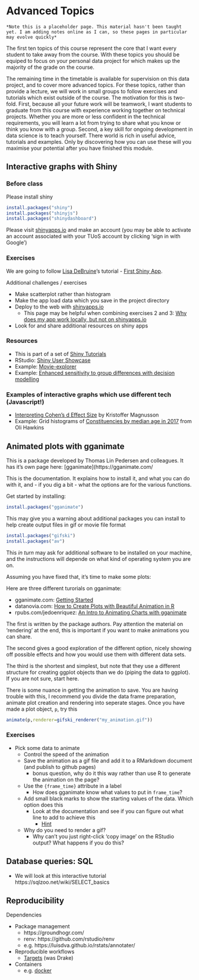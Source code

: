 # Advanced Topics {-}

```block
*Note this is a placeholder page. This material hasn't been taught yet. I am adding notes online as I can, so these pages in particular may evolve quickly*
```

The first ten topics of this course represent the core that I want every student to take away from the course. With these topics you should be equiped to focus on your personal data project for which makes up the majority of the grade on the course.

The remaining time in the timetable is available for supervision on this data project, and to cover more advanced topics. For these topics, rather than provide a lecture, we will work in small groups to follow exercises and tutorials which exist outside of the course. The motivation for this is two-fold. First, because all your future work will be teamwork, I want students to graduate from this course with experience working together on technical projects. Whether you are more or less confident in the technical requirements, you will learn a lot from trying to share what you know or think you know with a group. Second, a key skill for ongoing development in data science is to teach yourself. There world is rich in useful advice, tutorials and examples. Only by discovering how you can use these will you maximise your potential after you have finished this module.

## Interactive graphs with Shiny


### Before class

Please install shiny

```r
install.packages("shiny")
install.packages("shinyjs")
install.packages("shinydashboard")
```
    
Please visit [shinyapps.io](https://www.shinyapps.io/) and make an account (you may be able to activate an account associated with your TUoS account by clicking 'sign in with Google')


### Exercises

We are going to follow [Lisa DeBruine](https://debruine.github.io/)'s tutorial -  [First Shiny App](https://psyteachr.github.io/shiny-tutorials/01-first-app.html).

Additional challenges / exercises  

* Make scatterplot rather than histogram
* Make the app load data which you save in the project directory
* Deploy to the web with [shinyapps.io](https://www.shinyapps.io/)
  * This page may be helpful when combining exercises 2 and 3: [Why does my app work locally, but not on shinyapps.io](https://support.rstudio.com/hc/en-us/articles/229848967-Why-does-my-app-work-locally-but-not-on-shinyapps-io-)
* Look for and share additional resources on shiny apps


### Resources

* This is part of a set of [Shiny Tutorials](https://psyteachr.github.io/shiny-tutorials/index.html)
* RStudio: [Shiny User Showcase](https://shiny.rstudio.com/gallery/)
* Example: [Movie-explorer](https://shiny.rstudio.com/gallery/movie-explorer.html)
* Example: [Enhanced sensitivity to group differences with decision modelling](https://sheffield-university.shinyapps.io/decision_power/)

### Examples of interactive graphs which use different tech (Javascript!)

 * [Interpreting Cohen's d Effect Size](https://rpsychologist.com/d3/cohend/) by Kristoffer Magnusson
 * Example: Grid histograms of [Constituencies by median age in 2017](https://olihawkins.com/visualisation/14) from Oli Hawkins

## Animated plots with gganimate

This is a package developed by Thomas Lin Pedersen and colleagues. It has it's own page here:
[gganimate](https://gganimate.com/

This is the documentation. It explains how to install it, and what you can do with it, and - if you dig a bit - what the options are for the various functions.

Get started by installing:


```r
install.packages("gganimate")
```

This may give you a warning about additional packages you can install to help create output files in gif or movie file format

```r
install.packages("gifski")
install.packages("av")
```

This *in turn* may ask for additional software to be installed on your machine, and the instructions will depende on what kind of operating system you are on.

Assuming you have fixed that, it's time to make some plots:

Here are three different turorials on gganimate:

* gganimate.com: [Getting Started](https://gganimate.com/articles/gganimate.html)
* datanovia.com: [How to Create Plots with Beautiful Animation in R](https://www.datanovia.com/en/blog/gganimate-how-to-create-plots-with-beautiful-animation-in-r)
* rpubs.com/jedoenriquez: [An Intro to Animating Charts with gganimate](https://rpubs.com/jedoenriquez/animatingchartsintro)

The first is written by the package authors. Pay attention the material on 'rendering' at the end, this is important if you want to make animations you can share.

The second gives a good exploration of the different option, nicely showing off possible effects and how you would use them with different data sets.

The third is the shortest and simplest, but note that they use a different structure for creating ggplot objects than we do (piping the data to ggplot). If you are not sure, start here.

There is some nuance in getting the animation to save. You are having trouble with this, I recommend you divide the data frame preparation, animate plot creation and rendering into seperate stages. Once you have made a plot object, `p`, try this

```r
animate(p,renderer=gifski_renderer("my_animation.gif"))
```

### Exercises

* Pick some data to animate
  * Control the speed of the animation
  * Save the animation as a gif file and add it to a RMarkdown document (and publish to github pages)
    * bonus question, why do it this way rather than use R to generate the animation on the page?
  * Use the `{frame_time}` attribute in a label
    * How does gganimate know what values to put in `frame_time`?
  * Add small black marks to show the starting values of the data. Which option does this
    * Look at the documentation and see if you can figure out what line to add to achieve this
      * [Hint](https://gganimate.com/reference/shadow_mark.html)
  * Why do you need to render a gif? 
      * Why can't you just right-click 'copy image' on the RStudio output? What happens if you do this?

## Database queries: SQL

  * We will look at this interactive tutorial https://sqlzoo.net/wiki/SELECT_basics



## Reproducibility

Dependencies

 * Package management 
    * https://groundhogr.com/
    * renv: https://github.com/rstudio/renv
    * e.g. https://luisdva.github.io/rstats/annotater/
 * Reproducible workflows
    * [Targets](https://books.ropensci.org/targets/) (was Drake)
 * Containers
    * e.g. [docker](https://www.docker.com/)



